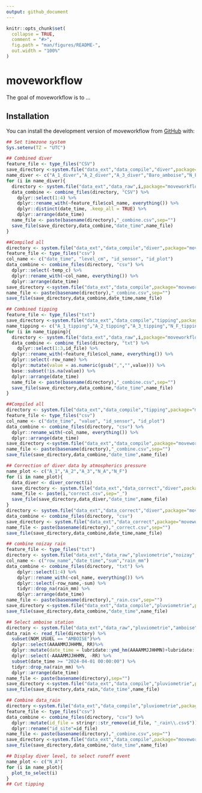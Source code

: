 ```yaml
---
output: github_document
---
```


<!-- README.md is generated from README.Rmd. Please edit that file -->

```r
knitr::opts_chunk$set(
  collapse = TRUE,
  comment = "#>",
  fig.path = "man/figures/README-",
  out.width = "100%"
)
```

# moveworkflow

<!-- badges: start -->
<!-- badges: end -->

The goal of moveworkflow is to ...

## Installation

You can install the development version of moveworkflow from [GitHub](https://github.com/) with:


``` r
## Set timezone system
Sys.setenv(TZ = "UTC")

## Combined diver
feature_file <- type_files("CSV")
save_directory <-system.file("data_ext","data_compile","diver",package="moveworkflow", mustWork=TRUE)
name_diver <- c("A_1_diver","A_2_diver","A_3_diver","Baro_amboise","N_F_diver","N_A_diver","Baro_noizay")
for (i in name_diver){
  directory <- system.file("data_ext","data_raw",i,package="moveworkflow", mustWork=TRUE)
  data_combine <- combine_files(directory, "CSV") %>% 
    dplyr::select(1:4) %>% 
    dplyr::rename_with(~feature_file$col_name, everything()) %>%
    dplyr::distinct(date_time, .keep_all = TRUE) %>% 
    dplyr::arrange(date_time)
  name_file <- paste(basename(directory),"_combine.csv",sep="")
  save_file(save_directory,data_combine,"date_time",name_file)
}

##Compiled all
directory <- system.file("data_ext","data_compile","diver",package="moveworkflow", mustWork=TRUE)
feature_file <- type_files("csv")
col_name <- c("date_time", "level_cm", "id_sensor", "id_plot")
data_combine <- combine_files(directory, "csv") %>% 
  dplyr::select(-temp_c) %>% 
  dplyr::rename_with(~col_name, everything()) %>% 
  dplyr::arrange(date_time)
save_directory <-system.file("data_ext","data_compile",package="moveworkflow", mustWork=TRUE)
name_file <- paste(basename(directory),"_combine.csv",sep="")
save_file(save_directory,data_combine,date_time,name_file)
```

``` r
## Combined tipping
feature_file <- type_files("txt")
save_directory <-system.file("data_ext","data_compile","tipping",package="moveworkflow", mustWork=TRUE)
name_tipping <- c("A_1_tipping","A_2_tipping","A_3_tipping","N_F_tipping","N_A_tipping")
for (i in name_tipping){
  directory <- system.file("data_ext","data_raw",i,package="moveworkflow", mustWork=TRUE)
  data_combine <- combine_files(directory, "txt") %>% 
    dplyr::select(1:3,id_file) %>% 
  dplyr::rename_with(~feature_file$col_name, everything()) %>%
  dplyr::select(-row_name) %>% 
  dplyr::mutate(value = as.numeric(gsub(",","",value))) %>%
  base::subset(!is.na(value)) %>% 
  dplyr::arrange(date_time)
  name_file <- paste(basename(directory),"_combine.csv",sep="")
  save_file(save_directory,data_combine,"date_time",name_file)
}

##Compiled all
directory <- system.file("data_ext","data_compile","tipping",package="moveworkflow", mustWork=TRUE)
feature_file <- type_files("csv")
col_name <- c("date_time", "value", "id_sensor", "id_plot")
data_combine <- combine_files(directory, "csv") %>% 
  dplyr::rename_with(~col_name, everything()) %>% 
  dplyr::arrange(date_time)
save_directory <-system.file("data_ext","data_compile",package="moveworkflow", mustWork=TRUE)
name_file <- paste(basename(directory),"_combine.csv",sep="")
save_file(save_directory,data_combine,"date_time",name_file)
```

``` r
## Correction of diver data by atmospherics pressure
name_plot <- c("A_1","A_2","A_3","N_A","N_F")
for (i in name_plot){
  data_diver <- diver_correct(i)
  save_directory <- system.file("data_ext","data_correct","diver",package="moveworkflow", mustWork=TRUE)
  name_file <- paste(i,"correct.csv",sep="_")
  save_file(save_directory,data_diver,"date_time",name_file)
}
directory <- system.file("data_ext","data_correct","diver",package="moveworkflow",mustWork=TRUE)
data_combine <- combine_files(directory, "csv")
save_directory <- system.file("data_ext","data_correct",package="moveworkflow",mustWork=TRUE)
name_file <- paste(basename(directory),"_correct.csv",sep="")
save_file(save_directory,data_combine,date_time,name_file)
```

``` r
## combine noizay rain
feature_file <- type_files("txt")
directory <- system.file("data_ext","data_raw","pluviometrie","noizay",package="moveworkflow", mustWork=TRUE)
col_name <- c("row_name","date_time","sum","rain_mm")
data_combine <- combine_files(directory, "txt") %>%  
    dplyr::select(1:4) %>% 
    dplyr::rename_with(~col_name, everything()) %>% 
    dplyr::select(-row_name,-sum) %>% 
    tidyr::drop_na(rain_mm) %>% 
    dplyr::arrange(date_time)
name_file <- paste(basename(directory),"_rain.csv",sep="")
save_directory <-system.file("data_ext","data_compile","pluviometrie",package="moveworkflow", mustWork=TRUE)
save_file(save_directory,data_combine,"date_time",name_file)

## Select amboise station
directory <- system.file("data_ext","data_raw","pluviometrie","amboise","amboise_rain.csv",package="moveworkflow", mustWork=TRUE)
data_rain <- read_file(directory) %>% 
  subset(NOM_USUEL == "AMBOISE")%>% 
  dplyr::select(AAAAMMJJHHMN, RR)%>%
  dplyr::mutate(date_time = lubridate::ymd_hm(AAAAMMJJHHMN)+lubridate::hours(1), rain_mm=RR)%>%
  dplyr::select(-AAAAMMJJHHMN, -RR) %>%
  subset(date_time >= "2024-04-01 00:00:00") %>% 
  tidyr::drop_na(rain_mm) %>% 
  dplyr::arrange(date_time)
name_file <- paste(basename(directory),sep="")
save_directory <-system.file("data_ext","data_compile","pluviometrie",package="moveworkflow", mustWork=TRUE)
save_file(save_directory,data_rain,"date_time",name_file)

## Combine data_rain
directory <-system.file("data_ext","data_compile","pluviometrie",package="moveworkflow", mustWork=TRUE)
feature_file <- type_files("csv")
data_combine <- combine_files(directory, "csv") %>% 
  dplyr::mutate(id_file = stringr::str_remove(id_file, "_rain\\.csv$")) %>% 
  dplyr::rename("id_site"=id_file)
name_file <- paste(basename(directory),"_combine.csv",sep="")
save_directory <-system.file("data_ext","data_compile",package="moveworkflow", mustWork=TRUE)
save_file(save_directory,data_combine,"date_time",name_file)
```

``` r
## Display diver level, to select runoff event
name_plot <- c("N_A")
for (i in name_plot){
  plot_to_select(i)
}
## Cut tipping

```
